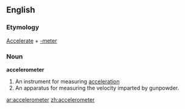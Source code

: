 ==English==

===Etymology===
[[Accelerate]] + [[-meter]]
===Noun===
'''accelerometer'''

#An instrument for measuring [[acceleration]]
#An apparatus for measuring the velocity imparted by gunpowder.

[[ar:accelerometer]]
[[zh:accelerometer]]